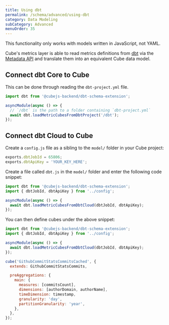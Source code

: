 ```yaml
---
title: Using dbt
permalink: /schema/advanced/using-dbt
category: Data Modeling
subCategory: Advanced
menuOrder: 35
---
```


<InfoBox>

This functionality only works with models written in JavaScript, not YAML.

</InfoBox>

Cube's metrics layer is able to read metrics definitions from [dbt][dbt] via the
[Metadata API][dbt-docs-metadata-api] and translate them into an equivalent Cube
data model.

## Connect dbt Core to Cube

This can be done through reading the `dbt-project.yml` file.

```javascript
import dbt from '@cubejs-backend/dbt-schema-extension';

asyncModule(async () => {
  // `/dbt` is the path to a folder containing `dbt-project.yml`
  await dbt.loadMetricCubesFromDbtProject('/dbt');
});
```

## Connect dbt Cloud to Cube

Create a `config.js` file as a sibling to the `model/` folder in your Cube
project:

```javascript
exports.dbtJobId = 65806;
exports.dbtApiKey = 'YOUR_KEY_HERE';
```

Create a file called `dbt.js` in the `model/` folder and enter the following
code snippet:

```javascript
import dbt from '@cubejs-backend/dbt-schema-extension';
import { dbtJobId, dbtApiKey } from '../config';

asyncModule(async () => {
  await dbt.loadMetricCubesFromDbtCloud(dbtJobId, dbtApiKey);
});
```

You can then define cubes under the above snippet:

```javascript
import dbt from '@cubejs-backend/dbt-schema-extension';
import { dbtJobId, dbtApiKey } from '../config';

asyncModule(async () => {
  await dbt.loadMetricCubesFromDbtCloud(dbtJobId, dbtApiKey);
});

cube('GithubCommitStatsCommitsCached', {
  extends: GithubCommitStatsCommits,

  preAggregations: {
    main: {
      measures: [commitsCount],
      dimensions: [authorDomain, authorName],
      timeDimension: timestamp,
      granularity: 'day',
      partitionGranularity: 'year',
    },
  },
});
```

[dbt]: https://www.getdbt.com/
[dbt-docs-metadata-api]:
  https://docs.getdbt.com/docs/dbt-cloud-apis/metadata-api
